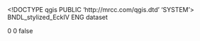 <!DOCTYPE qgis PUBLIC 'http://mrcc.com/qgis.dtd' 'SYSTEM'>
<qgis version="3.34.8-Prizren">
  <identifier>BNDL_stylized_EckIV</identifier>
  <parentidentifier></parentidentifier>
  <language>ENG</language>
  <type>dataset</type>
  <title>BNDL_stylized_EckIV</title>
  <abstract></abstract>
  <links/>
  <dates/>
  <fees></fees>
  <encoding></encoding>
  <crs>
    <spatialrefsys nativeFormat="Wkt">
      <wkt></wkt>
      <proj4></proj4>
      <srsid>0</srsid>
      <srid>0</srid>
      <authid></authid>
      <description></description>
      <projectionacronym></projectionacronym>
      <ellipsoidacronym></ellipsoidacronym>
      <geographicflag>false</geographicflag>
    </spatialrefsys>
  </crs>
  <extent>
    <spatial maxx="180" maxy="85.48503900000000044" minz="0" crs="EPSG:4326" minx="-180" miny="-89.90000200000000063" maxz="0" dimensions="2"/>
  </extent>
</qgis>
